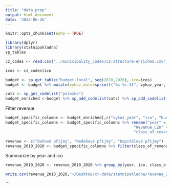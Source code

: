```yaml
---
title: "data_prep"
output: html_document
date: '2022-06-26'
---
```


```r
knitr::opts_chunk$set(echo = TRUE)
```

```r
library(dplyr)
library(statnipokladna)
sp_tables
```

```r
cz_codes <- read.csv("../municipality_codes/cz-structure-enriched.csv", colClasses = c("ico"="character"))

icos <- cz_codes$ico
```

```r
budget <- sp_get_table("budget-local", seq(2010,2020), ico=icos)
budget <- budget %>% mutate(vykaz_date=sprintf("%s-%s-31", vykaz_year, vykaz_month))
```

```r
cats <- sp_get_codelist("polozka")
budget_enriched <-budget %>% sp_add_codelist(cats) %>% sp_add_codelist("polozka")
```

Filter revenue 
```r
budget_specific_columns <- budget_enriched[,c("vykaz_year", "ico", "budget_spending","trida")]
budget_specific_columns <- budget_specific_columns %>% rename("year" = "vykaz_year",
                                                        "Revenue_CZK" = "budget_spending",
                                                        "class_of_revenue" = "trida")
```
```r
revenue <- c("Daňové příjmy", "Nedaňové příjmy", "Kapitálové příjmy")
revenue_2010_2020 <- budget_specific_columns %>% filter(class_of_revenue %in% revenue)

```

Summarize by year and ico 
```r
revenue_2010_2020 <- revenue_2010_2020 %>% group_by(year, ico, class_of_revenue) %>% summarise(Revenue_CZK=sum(Revenue_CZK))
```
```r
write.csv(revenue_2010_2020,"~/Desktop/cr-data/statnipokladna/revenue_2010_2020.csv", row.names=FALSE)
```

```
